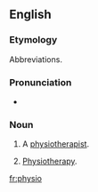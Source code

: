 {{also|physio-}}
==English==

===Etymology===
Abbreviations.

===Pronunciation===
* {{IPA|/ˈfɪzɪəʊ/|lang=en}}

===Noun===
{{en-noun}}

# {{label|en|colloquial}} A [[physiotherapist]].
# {{label|en|colloquial|uncountable}} [[physiotherapy|Physiotherapy]].

[[fr:physio]]